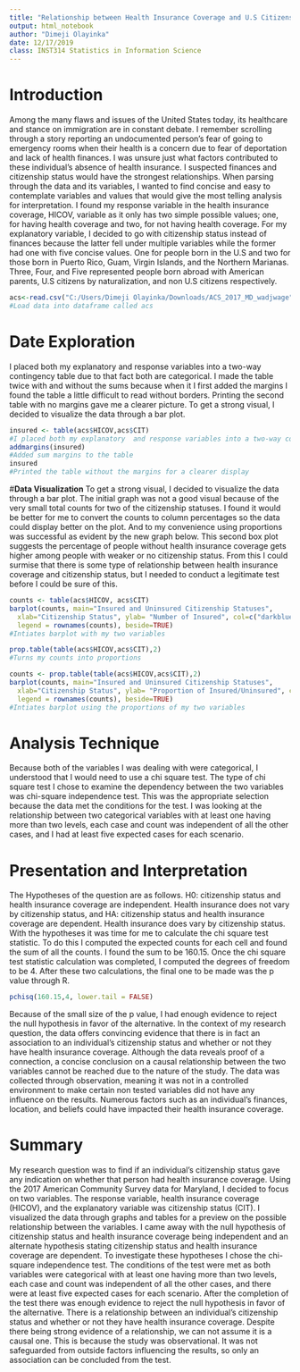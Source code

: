 ---
title: "Relationship between Health Insurance Coverage and U.S Citizenship"
output: html_notebook
author: "Dimeji Olayinka"
date: 12/17/2019
class: INST314 Statistics in Information Science
---



# **Introduction**
Among the many flaws and issues of the United States today, its healthcare and stance on immigration are in constant debate. I remember scrolling through a story reporting an undocumented person’s fear of going to emergency rooms when their health is a concern due to fear of deportation and lack of health finances. I was unsure just what factors contributed to these individual’s absence of health insurance. I suspected finances and citizenship status would have the strongest relationships. When parsing through the data and its variables, I wanted to find concise and easy to contemplate variables and values that would give the most telling analysis for interpretation. I found my response variable in the health insurance coverage, HICOV, variable as it only has two simple possible values; one, for having health coverage and two, for not having health coverage.  For my explanatory variable, I decided to go with citizenship status instead of finances because the latter fell under multiple variables while the former had one with five concise values. One for people born in the U.S and two for those born in Puerto Rico, Guam, Virgin Islands, and the Northern Marianas. Three, Four, and Five represented people born abroad with American parents, U.S citizens by naturalization, and non U.S citizens respectively. 

```{r}
acs<-read.csv("C:/Users/Dimeji Olayinka/Downloads/ACS_2017_MD_wadjwage",header=TRUE,sep=',')
#Load data into dataframe called acs
```
# **Date Exploration**
I placed both my explanatory and response variables into a two-way contingency table due to that fact both are categorical. I made the table twice with and without the sums because when it I first added the margins I found the table a little difficult to read without borders. Printing the second table with no margins gave me a clearer picture. To get a strong visual, I decided to visualize the data through a bar plot. 

```{r}
insured <- table(acs$HICOV,acs$CIT)
#I placed both my explanatory  and response variables into a two-way contingency table 
addmargins(insured)
#Added sum margins to the table
insured
#Printed the table without the margins for a clearer display
```
#**Data Visualization**
To get a strong visual, I decided to visualize the data through a bar plot. The initial graph was not a good visual because of the very small total counts for two of the citizenship statuses. I found it would be better for me to convert the counts to column percentages so the data could display better on the plot. And to my convenience using proportions was successful as evident by the new graph below.
This second box plot suggests the percentage of people without health insurance coverage gets higher among people with weaker or no citizenship status. From this I could surmise that there is some type of relationship between health insurance coverage and citizenship status, but I needed to conduct a legitimate test before I could be sure of this. 

```{r}
counts <- table(acs$HICOV, acs$CIT)
barplot(counts, main="Insured and Uninsured Citizenship Statuses",
  xlab="Citizenship Status", ylab= "Number of Insured", col=c("darkblue","red"),
  legend = rownames(counts), beside=TRUE)
#Intiates barplot with my two variables

prop.table(table(acs$HICOV,acs$CIT),2)
#Turns my counts into proportions

counts <- prop.table(table(acs$HICOV,acs$CIT),2)
barplot(counts, main="Insured and Uninsured Citizenship Statuses",
  xlab="Citizenship Status", ylab= "Proportion of Insured/Uninsured", col=c("darkblue","red"),
  legend = rownames(counts), beside=TRUE)
#Intiates barplot using the proportions of my two variables
```



# **Analysis Technique**
Because both of the variables I was dealing with were categorical, I understood that I would need to use a chi square test. The type of chi square test I chose to examine the dependency between the two variables was chi-square independence test. This was the appropriate selection because the data met the conditions for the test. I was looking at the relationship between two categorical variables with at least one having more than two levels, each case and count was independent of all the other cases, and I had at least five expected cases for each scenario.


# **Presentation and Interpretation**
The Hypotheses of the question are as follows. H0: citizenship status and health insurance coverage are independent. Health insurance does not vary by citizenship status, and HA: citizenship status and health insurance coverage are dependent. Health insurance does vary by citizenship status. With the hypotheses it was time for me to calculate the chi square test statistic. To do this I computed the expected counts for each cell and found the sum of all the counts. I found the sum to be 160.15. Once the chi square test statistic calculation was completed, I computed the degrees of freedom to be 4. After these two calculations, the final one to be made was the p value through R.

```{r}
pchisq(160.15,4, lower.tail = FALSE)
```
Because of the small size of the p value, I had enough evidence to reject the null hypothesis in favor of the alternative. In the context of my research question, the data offers convincing evidence that there is in fact an association to an individual's citizenship status and whether or not they have health insurance coverage. Although the data reveals proof of a connection, a concise conclusion on a causal relationship between the two variables cannot be reached due to the nature of the study. The data was collected through observation, meaning it was not in a controlled environment to make certain non tested variables did not have any influence on the results. Numerous factors such as an individual's finances, location, and beliefs could have impacted their health insurance coverage.

# **Summary**
 My research question was to find if an individual's citizenship status gave any indication on whether that person had health insurance coverage. Using the 2017 American Community Survey data for Maryland, I decided to focus on two variables. The response variable,  health insurance coverage (HICOV), and the explanatory variable was citizenship status (CIT).  I visualized the data through graphs and tables for a preview on the possible relationship between the variables. I came away with  the null hypothesis of citizenship status and health insurance coverage being independent and an alternate hypothesis stating citizenship status and health insurance coverage are dependent. To investigate these hypotheses I chose the chi-square independence test. The conditions of the test were met as both variables were categorical with at least one having more than two levels, each case and count was independent of all the other cases, and there were at least five expected cases for each scenario. After the completion of the test there was enough evidence to reject the null hypothesis in favor of the alternative. There is a relationship between an individual's citizenship status and whether or not they have health insurance coverage. Despite there being strong evidence of a relationship, we can not assume it is a causal one. This is because the study was observational. It was not safeguarded from outside factors influencing the results, so only an association can be concluded from the test. 



